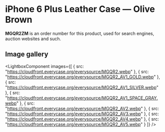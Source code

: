 
# iPhone 6 Plus Leather Case — Olive Brown

<Callout type='info' emoji='👉🏻'>**MGQR2ZM** is an order number for this product, used for search engines, auction websites and such.</Callout>

## Image gallery

<LightboxComponent
    images={[
      {
        src: "https://cloudfront.everycase.org/everysource/MGQR2.webp"
      },
      {
        src: "https://cloudfront.everycase.org/everysource/MGQR2_AV1_GOLD.webp"
      },
      {
        src: "https://cloudfront.everycase.org/everysource/MGQR2_AV1_SILVER.webp"
      },
      {
        src: "https://cloudfront.everycase.org/everysource/MGQR2_AV1_SPACE_GRAY.webp"
      },
      {
        src: "https://cloudfront.everycase.org/everysource/MGQR2_AV2.webp"
      },
      {
        src: "https://cloudfront.everycase.org/everysource/MGQR2_AV3.webp"
      },
      {
        src: "https://cloudfront.everycase.org/everysource/MGQR2_AV4.webp"
      },
      {
        src: "https://cloudfront.everycase.org/everysource/MGQR2_AV5.webp"
      }
    ]}
  />
